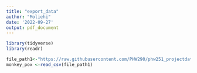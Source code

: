 ```yaml
---
title: "export_data"
author: "Moliehi"
date: '2022-09-27'
output: pdf_document
---
```



```r
library(tidyverse)
library(readr)
```


```r
file_path1<-"https://raw.githubusercontent.com/PHW290/phw251_projectdata/main/euro_mpx_cases.csv"
monkey_pox <-read_csv(file_path1)

```

